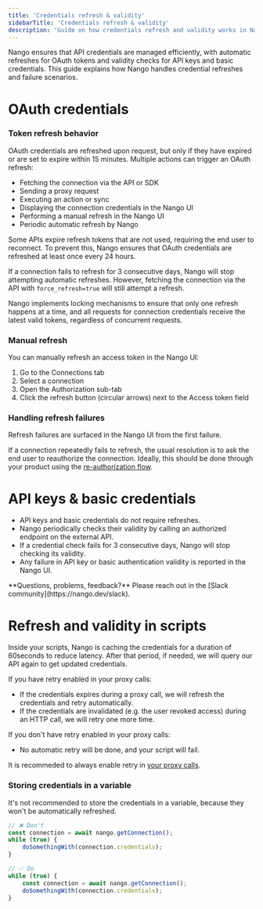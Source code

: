 ```yaml
---
title: 'Credentials refresh & validity'
sidebarTitle: 'Credentials refresh & validity'
description: 'Guide on how credentials refresh and validity works in Nango.'
---
```


Nango ensures that API credentials are managed efficiently, with automatic refreshes for OAuth tokens and validity checks for API keys and basic credentials. This guide explains how Nango handles credential refreshes and failure scenarios.

# OAuth credentials

### Token refresh behavior

OAuth credentials are refreshed upon request, but only if they have expired or are set to expire within 15 minutes. Multiple actions can trigger an OAuth refresh:

- Fetching the connection via the API or SDK
- Sending a proxy request
- Executing an action or sync
- Displaying the connection credentials in the Nango UI
- Performing a manual refresh in the Nango UI
- Periodic automatic refresh by Nango

Some APIs expire refresh tokens that are not used, requiring the end user to reconnect. To prevent this, Nango ensures that OAuth credentials are refreshed at least once every 24 hours.

If a connection fails to refresh for 3 consecutive days, Nango will stop attempting automatic refreshes. However, fetching the connection via the API with `force_refresh=true` will still attempt a refresh.

Nango implements locking mechanisms to ensure that only one refresh happens at a time, and all requests for connection credentials receive the latest valid tokens, regardless of concurrent requests.

### Manual refresh

You can manually refresh an access token in the Nango UI:

1. Go to the Connections tab
2. Select a connection
3. Open the Authorization sub-tab
4. Click the refresh button (circular arrows) next to the Access token field

### Handling refresh failures

Refresh failures are surfaced in the Nango UI from the first failure.

If a connection repeatedly fails to refresh, the usual resolution is to ask the end user to reauthorize the connection. Ideally, this should be done through your product using the [re-authorization flow](/guides/api-authorization/re-authorize-a-connection).

# API keys & basic credentials

- API keys and basic credentials do not require refreshes.
- Nango periodically checks their validity by calling an authorized endpoint on the external API.
- If a credential check fails for 3 consecutive days, Nango will stop checking its validity.
- Any failure in API key or basic authentication validity is reported in the Nango UI.

<Tip>
    **Questions, problems, feedback?** Please reach out in the [Slack community](https://nango.dev/slack).
</Tip>

# Refresh and validity in scripts

Inside your scripts, Nango is caching the credentials for a duration of 60seconds to reduce latency. After that period, if needed, we will query our API again to get updated credentials.

If you have retry enabled in your proxy calls:
- If the credentials expires during a proxy call, we will refresh the credentials and retry automatically.
- If the credentials are invalidated (e.g. the user revoked access) during an HTTP call, we will retry one more time.

If you don't have retry enabled in your proxy calls:
- No automatic retry will be done, and your script will fail.

<Info>It is recommeded to always enable retry in [your proxy calls](/guides/proxy-requests).</Info>


### Storing credentials in a variable

It's not recommended to store the credentials in a variable, because they won't be automatically refreshed.


```ts
// ❌ Don't
const connection = await nango.getConnection();
while (true) {
    doSomethingWith(connection.credentials);
}

// ✅ Do
while (true) {
    const connection = await nango.getConnection();
    doSomethingWith(connection.credentials);
}
```